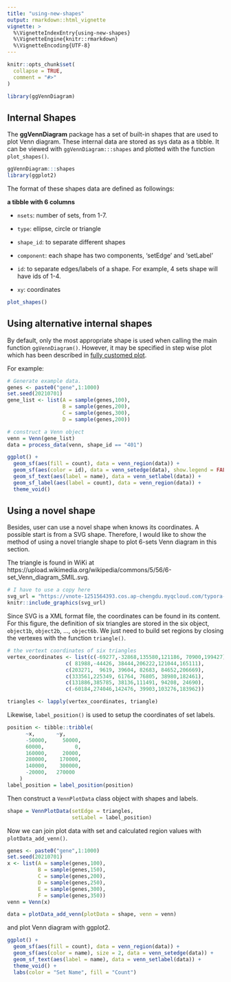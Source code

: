 ```yaml
---
title: "using-new-shapes"
output: rmarkdown::html_vignette
vignette: >
  %\VignetteIndexEntry{using-new-shapes}
  %\VignetteEngine{knitr::rmarkdown}
  %\VignetteEncoding{UTF-8}
---
```


```r
knitr::opts_chunk$set(
  collapse = TRUE,
  comment = "#>"
)
```


```r
library(ggVennDiagram)
```

## Internal Shapes

The **ggVennDiagram** package has a set of built-in shapes that are used to plot
Venn diagram. These internal data are stored as sys data as a tibble. It can be
viewed with `ggVennDiagram:::shapes` and plotted with the function `plot_shapes()`.

```r
ggVennDiagram:::shapes
library(ggplot2)
```
The format of these shapes data are defined as followings:

**a tibble with 6 columns**

- `nsets`: number of sets, from 1-7.

- `type`: ellipse, circle or triangle

- `shape_id`: to separate different shapes

- `component`: each shape has two components, 'setEdge' and 'setLabel'

- `id`: to separate edges/labels of a shape. For example, 4 sets shape will have ids of 1-4.

- `xy`: coordinates


```r
plot_shapes()
```

## Using alternative internal shapes

By default, only the most appropriate shape is used when calling the main function
`ggVennDiagram()`. However, it may be specified in step wise plot which has been
described in [fully customed plot](./fully-customed).

For example:


```r
# Generate example data.
genes <- paste0("gene",1:1000)
set.seed(20210701)
gene_list <- list(A = sample(genes,100),
                  B = sample(genes,200),
                  C = sample(genes,300),
                  D = sample(genes,200))

# construct a Venn object
venn = Venn(gene_list)
data = process_data(venn, shape_id == "401")

ggplot() +
  geom_sf(aes(fill = count), data = venn_region(data)) +
  geom_sf(aes(color = id), data = venn_setedge(data), show.legend = FALSE) +
  geom_sf_text(aes(label = name), data = venn_setlabel(data)) +
  geom_sf_label(aes(label = count), data = venn_region(data)) +
  theme_void()
```

## Using a novel shape

Besides, user can use a novel shape when knows its coordinates. A possible start
is from a SVG shape. Therefore, I would like to show the method of using a 
novel triangle shape to plot 6-sets Venn diagram in this section.

The triangle is found in WiKi at https://upload.wikimedia.org/wikipedia/commons/5/56/6-set_Venn_diagram_SMIL.svg.

```r
# I have to use a copy here
svg_url = "https://vnote-1251564393.cos.ap-chengdu.myqcloud.com/typora-img/triangles.svg"
knitr::include_graphics(svg_url)
```

Since SVG is a XML format file, the coordinates can be found in its content.
For this figure, the definition of six triangles are stored in the six object,
`object1b`, `object2b`, ..., `object6b`. We just need to build set regions by
closing the vertexes with the function `triangle()`.

```r
# the vertext coordinates of six triangles
vertex_coordinates <- list(c(-69277,-32868,135580,121186, 70900,199427),
                   c( 81988,-44426, 38444,206222,121044,165111),
                   c(203271,  9619, 39604, 82683, 84652,206669),
                   c(333561,225349, 61764, 76805, 38980,182461),
                   c(131886,385785, 38136,111491, 94208, 24690),
                   c(-60184,274046,142476, 39903,103276,183962))

triangles <- lapply(vertex_coordinates, triangle)
```

Likewise, `label_position()` is used to setup the coordinates of set labels.

```r
position <- tibble::tribble(
      ~x,       ~y,
      -50000,     50000,
      60000,          0,
      160000,     20000,
      280000,    170000,
      140000,    300000,
      -20000,   270000
    )
label_position = label_position(position)
```

Then construct a `VennPlotData` class object with shapes and labels.

```r
shape = VennPlotData(setEdge = triangles,
                     setLabel = label_position)

```

Now we can join plot data with set and calculated region values with `plotData_add_venn()`.


```r
genes <- paste0("gene",1:1000)
set.seed(20210701)
x <- list(A = sample(genes,100),
          B = sample(genes,150),
          C = sample(genes,200),
          D = sample(genes,250),
          E = sample(genes,300),
          F = sample(genes,350))
venn = Venn(x)

data = plotData_add_venn(plotData = shape, venn = venn)
```

and plot Venn diagram with ggplot2.

```r
ggplot() +
  geom_sf(aes(fill = count), data = venn_region(data)) +
  geom_sf(aes(color = name), size = 2, data = venn_setedge(data)) +
  geom_sf_text(aes(label = name), data = venn_setlabel(data)) +
  theme_void() +
  labs(color = "Set Name", fill = "Count")
```


